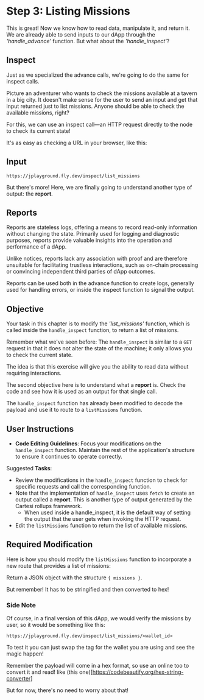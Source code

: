 # Step 3: Listing Missions

This is great! Now we know how to read data, manipulate it, and return it. We are already able to send inputs to our dApp through the *'handle_advance'* function. But what about the *'handle_inspect'*?

## Inspect
Just as we specialized the advance calls, we're going to do the same for inspect calls.

Picture an adventurer who wants to check the missions available at a tavern in a big city. It doesn't make sense for the user to send an input and get that input returned just to list missions. Anyone should be able to check the available missions, right?

For this, we can use an inspect call—an HTTP request directly to the node to check its current state!

It's as easy as checking a URL in your browser, like this:

## Input
```url
https://jplayground.fly.dev/inspect/list_missions
```

But there's more! Here, we are finally going to understand another type of output: the **report**.

## Reports

Reports are stateless logs, offering a means to record read-only information without changing the state. Primarily used for logging and diagnostic purposes, reports provide valuable insights into the operation and performance of a dApp.

Unlike notices, reports lack any association with proof and are therefore unsuitable for facilitating trustless interactions, such as on-chain processing or convincing independent third parties of dApp outcomes.

Reports can be used both in the advance function to create logs, generally used for handling errors, or inside the inspect function to signal the output.

## Objective

Your task in this chapter is to modify the *'list_missions'* function, which is called inside the `handle_inspect` function, to return a list of missions.

Remember what we've seen before: The `handle_inspect` is similar to a `GET` request in that it does not alter the state of the machine; it only allows you to check the current state.

The idea is that this exercise will give you the ability to read data without requiring interactions.

The second objective here is to understand what a **report** is. Check the code and see how it is used as an output for that single call.

The `handle_inspect` function has already been modified to decode the payload and use it to route to a `listMissions` function.

## User Instructions
- **Code Editing Guidelines**: Focus your modifications on the `handle_inspect` function. Maintain the rest of the application's structure to ensure it continues to operate correctly.

Suggested **Tasks**:
- Review the modifications in the `handle_inspect` function to check for specific requests and call the corresponding function.
- Note that the implementation of `handle_inspect` uses `fetch` to create an output called a **report**. This is another type of output generated by the Cartesi rollups framework.
  - When used inside a handle_inspect, it is the default way of setting the output that the user gets when invoking the HTTP request.
- Edit the `listMissions` function to return the list of available missions.

## Required Modification
Here is how you should modify the `listMissions` function to incorporate a new route that provides a list of missions:

Return a JSON object with the structure `{ missions }`.

But remember! It has to be stringified and then converted to hex!

### Side Note
Of course, in a final version of this dApp, we would verify the missions by user, so it would be something like this:
```url
https://jplayground.fly.dev/inspect/list_missions/<wallet_id>
```
To test it you can just swap the tag for the wallet you are using and see the magic happen!

Remember the payload will come in a hex format, so use an online too to convert it and read! like (this one)[https://codebeautify.org/hex-string-converter]

But for now, there's no need to worry about that!